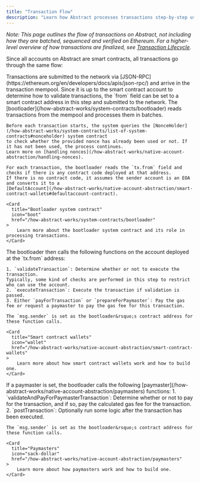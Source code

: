 ```yaml
---
title: "Transaction Flow"
description: "Learn how Abstract processes transactions step-by-step using native account abstraction."
---
```


_Note: This page outlines the flow of transactions on Abstract, not including how they are batched,
sequenced and verified on Ethereum. For a higher-level overview of how transactions are finalized, see
[Transaction Lifecycle](/how-abstract-works/architecture/transaction-lifecycle)._

Since all accounts on Abstract are smart contracts, all transactions go through the same flow:

<Steps>
  <Step title="Submitting transactions">
    Transactions are submitted to the network via [JSON-RPC](https://ethereum.org/en/developers/docs/apis/json-rpc/)
    and arrive in the transaction mempool. Since it is up to the smart contract account to determine how to validate transactions,
    the `from` field can be set to a smart contract address in this step and submitted to the network.
  </Step>

  <Step title="Bootloader processing">
    The [bootloader](/how-abstract-works/system-contracts/bootloader) reads transactions from the mempool
    and processes them in batches.

    Before each transaction starts, the system queries the [NonceHolder](/how-abstract-works/system-contracts/list-of-system-contracts#nonceholder) system contract
    to check whether the provided nonce has already been used or not. If it has not been used, the process continues.
    Learn more on [handling nonces](/how-abstract-works/native-account-abstraction/handling-nonces).

    For each transaction, the bootloader reads the `tx.from` field and checks if there is any contract code deployed at that address.
    If there is no contract code, it assumes the sender account is an EOA and converts it to a
    [DefaultAccount](/how-abstract-works/native-account-abstraction/smart-contract-wallets#defaultaccount-contract).

    <Card
      title="Bootloader system contract"
      icon="boot"
      href="/how-abstract-works/system-contracts/bootloader"
    >
        Learn more about the bootloader system contract and its role in processing transactions.
    </Card>

</Step>

<Step title="Smart contract account validation & execution">
    The bootloader then calls the following functions on the account deployed at the `tx.from` address:
  
    1. `validateTransaction`: Determine whether or not to execute the transaction. 
    Typically, some kind of checks are performed in this step to restrict who can use the account.
    2. `executeTransaction`: Execute the transaction if validation is passed.
    3. Either `payForTransaction` or `prepareForPaymaster`: Pay the gas fee or request a paymaster to pay the gas fee for this transaction.
  
    The `msg.sender` is set as the bootloader&rsquo;s contract address for these function calls.

    <Card
      title="Smart contract wallets"
      icon="wallet"
      href="/how-abstract-works/native-account-abstraction/smart-contract-wallets"
    >
        Learn more about how smart contract wallets work and how to build one.
    </Card>

  </Step>

<Step title="Paymasters (optional)">
    If a paymaster is set, the bootloader calls the following [paymaster](/how-abstract-works/native-account-abstraction/paymasters) functions:
        1. `validateAndPayForPaymasterTransaction`: Determine whether or not to pay for the transaction, and if so, pay the calculated gas fee for the transaction.
        2. `postTransaction`: Optionally run some logic after the transaction has been executed.

    The `msg.sender` is set as the bootloader&rsquo;s contract address for these function calls.

    <Card
      title="Paymasters"
      icon="sack-dollar"
      href="/how-abstract-works/native-account-abstraction/paymasters"
    >
        Learn more about how paymasters work and how to build one.
    </Card>

  </Step>
</Steps>
